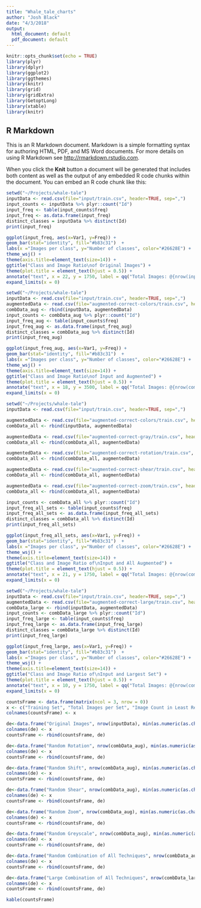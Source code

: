 ```yaml
---
title: "Whale_tale_charts"
author: "Josh Black"
date: "4/3/2018"
output:
  html_document: default
  pdf_document: default
---
```


```r
knitr::opts_chunk$set(echo = TRUE)
library(plyr)
library(dplyr)
library(ggplot2)
library(ggthemes)
library(knitr)
library(grid)
library(gridExtra)
library(GetoptLong)
library(xtable)
library(knitr)
```

## R Markdown

This is an R Markdown document. Markdown is a simple formatting syntax for authoring HTML, PDF, and MS Word documents. For more details on using R Markdown see <http://rmarkdown.rstudio.com>.

When you click the **Knit** button a document will be generated that includes both content as well as the output of any embedded R code chunks within the document. You can embed an R code chunk like this:

```r
setwd("~/Projects/whale-tale")
inputData <- read.csv(file="input/train.csv", header=TRUE, sep=",")
input_counts <- inputData %>% plyr::count("Id")
input_freq <- table(input_counts$freq)
input_freq <- as.data.frame(input_freq)
distinct_classes = inputData %>% distinct(Id)
print(input_freq)
```

```r
ggplot(input_freq, aes(x=Var1, y=Freq)) +
geom_bar(stat="identity", fill="#b83c31")  + 
labs(x ="Images per class", y="Number of classes", color="#26628E") + 
theme_wsj() +
theme(axis.title=element_text(size=14)) + 
ggtitle("Class and Image Ratio\nof Original Images") +
theme(plot.title = element_text(hjust = 0.5)) +
annotate("text", x = 22, y = 1750, label = qq("Total Images: @{nrow(inputData)}\n Total Classes: @{nrow(distinct_classes)}")) +
expand_limits(x = 0)
```

```r
setwd("~/Projects/whale-tale")
inputData <- read.csv(file="input/train.csv", header=TRUE, sep=",")
augmentedData <- read.csv(file="augmented-correct-colors/train.csv", header=TRUE, sep=",")
combData_aug <- rbind(inputData, augmentedData)
input_counts <- combData_aug %>% plyr::count("Id")
input_freq_aug <- table(input_counts$freq)
input_freq_aug <- as.data.frame(input_freq_aug)
distinct_classes = combData_aug %>% distinct(Id)
print(input_freq_aug)
```


```r
ggplot(input_freq_aug, aes(x=Var1, y=Freq)) +
geom_bar(stat="identity", fill="#b83c31")  + 
labs(x ="Images per class", y="Number of classes", color="#26628E") + 
theme_wsj() +
theme(axis.title=element_text(size=14)) + 
ggtitle("Class and Image Ratio\nof Input and Augmented") +
theme(plot.title = element_text(hjust = 0.5)) +
annotate("text", x = 18, y = 3500, label = qq("Total Images: @{nrow(combData_aug)}\nTotal Classes: @{nrow(distinct_classes)}")) +
expand_limits(x = 0)
```



```r
setwd("~/Projects/whale-tale")
inputData <- read.csv(file="input/train.csv", header=TRUE, sep=",")

augmentedData <- read.csv(file="augmented-correct-colors/train.csv", header=TRUE, sep=",")
combData_all <- rbind(inputData, augmentedData)

augmentedData <- read.csv(file="augmented-correct-gray/train.csv", header=TRUE, sep=",")
combData_all <- rbind(combData_all, augmentedData)

augmentedData <- read.csv(file="augmented-correct-rotation/train.csv", header=TRUE, sep=",")
combData_all <- rbind(combData_all, augmentedData)

augmentedData <- read.csv(file="augmented-correct-shear/train.csv", header=TRUE, sep=",")
combData_all <- rbind(combData_all, augmentedData)

augmentedData <- read.csv(file="augmented-correct-zoom/train.csv", header=TRUE, sep=",")
combData_all <- rbind(combData_all, augmentedData)

input_counts <- combData_all %>% plyr::count("Id")
input_freq_all_sets <- table(input_counts$freq)
input_freq_all_sets <- as.data.frame(input_freq_all_sets)
distinct_classes = combData_all %>% distinct(Id)
print(input_freq_all_sets)
```

```r
ggplot(input_freq_all_sets, aes(x=Var1, y=Freq)) +
geom_bar(stat="identity", fill="#b83c31")  + 
labs(x ="Images per class", y="Number of classes", color="#26628E") + 
theme_wsj() +
theme(axis.title=element_text(size=14)) + 
ggtitle("Class and Image Ratio of\nInput and All Augmented") +
theme(plot.title = element_text(hjust = 0.5)) +
annotate("text", x = 21, y = 1750, label = qq("Total Images: @{nrow(combData_all)}\nTotal Classes: @{nrow(distinct_classes)}")) +
expand_limits(x = 0)
```


```r
setwd("~/Projects/whale-tale")
inputData <- read.csv(file="input/train.csv", header=TRUE, sep=",")
augmentedData <- read.csv(file="augmented-correct-large/train.csv", header=TRUE, sep=",")
combData_large <- rbind(inputData, augmentedData)
input_counts <- combData_large %>% plyr::count("Id")
input_freq_large <- table(input_counts$freq)
input_freq_large <- as.data.frame(input_freq_large)
distinct_classes = combData_large %>% distinct(Id)
print(input_freq_large)
```

```r
ggplot(input_freq_large, aes(x=Var1, y=Freq)) +
geom_bar(stat="identity", fill="#b83c31")  + 
labs(x ="Images per class", y="Number of classes", color="#26628E") + 
theme_wsj() +
theme(axis.title=element_text(size=14)) + 
ggtitle("Class and Image Ratio of\nInput and Largest Set") +
theme(plot.title = element_text(hjust = 0.5)) +
annotate("text", x = 10, y = 1750, label = qq("Total Images: @{nrow(combData_large)}\nTotal Classes: @{nrow(distinct_classes)}")) +
expand_limits(x = 0)
```

```r

countsFrame <- data.frame(matrix(ncol = 3, nrow = 0))
x <- c("Training Set", "Total Images per Set", "Image Count in Least Represented Class")
colnames(countsFrame) <- x

de<-data.frame("Original Images", nrow(inputData), min(as.numeric(as.character(input_freq$Var1))))
colnames(de) <- x
countsFrame <- rbind(countsFrame, de)

de<-data.frame("Random Rotation", nrow(combData_aug), min(as.numeric(as.character(input_freq_aug$Var1))))
colnames(de) <- x
countsFrame <- rbind(countsFrame, de)

de<-data.frame("Random Shift", nrow(combData_aug), min(as.numeric(as.character(input_freq_aug$Var1))))
colnames(de) <- x
countsFrame <- rbind(countsFrame, de)

de<-data.frame("Random Shear", nrow(combData_aug), min(as.numeric(as.character(input_freq_aug$Var1))))
colnames(de) <- x
countsFrame <- rbind(countsFrame, de)

de<-data.frame("Random Zoom", nrow(combData_aug), min(as.numeric(as.character(input_freq_aug$Var1))))
colnames(de) <- x
countsFrame <- rbind(countsFrame, de)

de<-data.frame("Random Greyscale", nrow(combData_aug), min(as.numeric(as.character(input_freq_aug$Var1))))
colnames(de) <- x
countsFrame <- rbind(countsFrame, de)

de<-data.frame("Random Combination of All Techniques", nrow(combData_aug), min(as.numeric(as.character(input_freq_aug$Var1))))
colnames(de) <- x
countsFrame <- rbind(countsFrame, de)

de<-data.frame("Large Combination of All Techniques", nrow(combData_large), min(as.numeric(as.character(input_freq_large$Var1))))
colnames(de) <- x
countsFrame <- rbind(countsFrame, de)

kable(countsFrame)


```